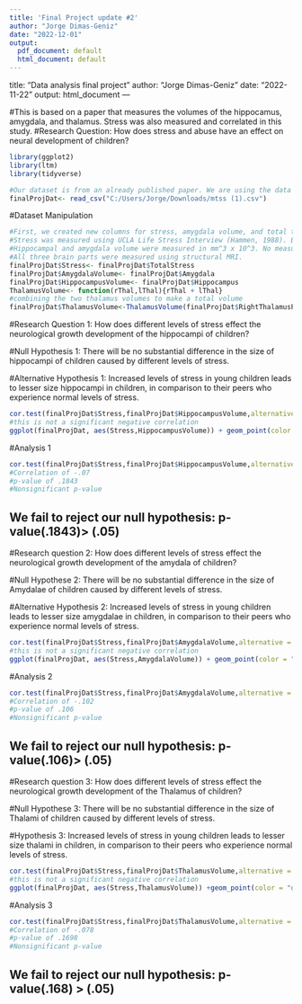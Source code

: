---
title: 'Final Project update #2'
author: "Jorge Dimas-Geniz"
date: "2022-12-01"
output:
  pdf_document: default
  html_document: default
---
title: "Data analysis final project"
author: "Jorge Dimas-Geniz"
date: "2022-11-22"
output: html_document
---

#This is based on a paper that measures the volumes of the hippocamus, amygdala, and thalamus. Stress was also measured and correlated in this study.
#Research Question: How does stress and abuse have an effect on neural development of children?
```{r}
library(ggplot2)
library(ltm)
library(tidyverse)
```

```{r}
#Our dataset is from an already published paper. We are using the data to explore the correlations between children/adolescent stress level and hippocampus, amygdala, and thalamus size. 
finalProjDat<- read_csv("C:/Users/Jorge/Downloads/mtss (1).csv")
```
#Dataset Manipulation
```{r}
#First, we created new columns for stress, amygdala volume, and total thalamus volume. This helps when setting up the graphs and statistical analyses later. 
#Stress was measured using UCLA Life Stress Interview (Hammen, 1988). Both parents and kids were interviewed and the higher of the two were included in the data with scores ranging from 0-45.
#Hippocampal and amygdala volume were measured in mm^3 x 10^3. No measurement was indicated for the thalamus, but it was assumed to be the same measurement. 
#All three brain parts were measured using structural MRI.
finalProjDat$Stress<- finalProjDat$TotalStress
finalProjDat$AmygdalaVolume<- finalProjDat$Amygdala
finalProjDat$HippocampusVolume<- finalProjDat$Hippocampus
ThalamusVolume<- function(rThal,lThal){rThal + lThal}
#combining the two thalamus volumes to make a total volume
finalProjDat$ThalamusVolume<-ThalamusVolume(finalProjDat$RightThalamusProper,finalProjDat$LeftThalamusProper)
```

#Research Question 1: How does different levels of stress effect the neurological growth development of the hippocampi of children?

#Null Hypothesis 1: There will be no substantial difference in the size of hippocampi of children caused by different levels of stress.

#Alternative Hypothesis 1: Increased levels of stress in young children leads to lesser size hippocampi in children, in comparison to their peers who experience normal levels of stress.
```{r}
cor.test(finalProjDat$Stress,finalProjDat$HippocampusVolume,alternative = "less")
#this is not a significant negative correlation
ggplot(finalProjDat, aes(Stress,HippocampusVolume)) + geom_point(color = "darkmagenta") + geom_smooth(method = "lm", color = "darkslategray", se = FALSE) + theme_bw() + ylab("Hippocamus Volume") + ggtitle("Hippocampal Volume and Stress") + theme(plot.title = element_text(size=20))
```
#Analysis 1
```{r}
cor.test(finalProjDat$Stress,finalProjDat$HippocampusVolume,alternative = "less")
#Correlation of -.07
#p-value of .1843
#Nonsignificant p-value


```
## We fail to reject our null hypothesis: p-value(.1843)> (.05)

#Research question 2:  How does different levels of stress effect the neurological growth development of the amydala of children?

#Null Hypothese 2: There will be no substantial difference in the size of Amydalae of children caused by different levels of stress.

#Alternative Hypothesis 2: Increased levels of stress in young children leads to lesser size amygdalae in children, in comparison to their peers who experience normal levels of stress.
```{r}
cor.test(finalProjDat$Stress,finalProjDat$AmygdalaVolume,alternative = "less")
#this is not a significant negative correlation
ggplot(finalProjDat, aes(Stress,AmygdalaVolume)) + geom_point(color = "blue") + geom_smooth(method = "lm", color = "bisque4", se = FALSE) + theme_bw() + ylab("Amygdala Volume") + ggtitle("Amygdala volume compared to stress") + theme(plot.title = element_text(size=20))
```
#Analysis 2
```{r}
cor.test(finalProjDat$Stress,finalProjDat$AmygdalaVolume,alternative = "less")
#Correlation of -.102
#p-value of .106
#Nonsignificant p-value

```
## We fail to reject our null hypothesis: p-value(.106)> (.05)

#Research question 3:  How does different levels of stress effect the neurological growth development of the Thalamus of children?

#Null Hypothese 3: There will be no substantial difference in the size of Thalami of children caused by different levels of stress.

#Hypothesis 3: Increased levels of stress in young children leads to lesser size thalami in children, in comparison to their peers who experience normal levels of stress.
```{r}
cor.test(finalProjDat$Stress,finalProjDat$ThalamusVolume,alternative = "less")
#this is not a significant negative correlation
ggplot(finalProjDat, aes(Stress,ThalamusVolume)) +geom_point(color = "darkorange") + geom_smooth(method = "lm", color = "darkblue", se = FALSE) + theme_bw() + ylab("Thalamus Volume") + ggtitle("Thalamus volume compared to stress")+theme(plot.title = element_text(size=20))

```
#Analysis 3
```{r}
cor.test(finalProjDat$Stress,finalProjDat$ThalamusVolume,alternative = "less")
#Correlation of -.078
#p-value of .1698
#Nonsignificant p-value

```
## We fail to reject our null hypothesis: p-value(.168) > (.05)
